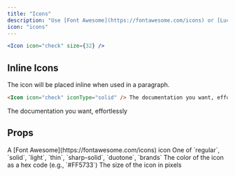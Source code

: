 ```yaml
---
title: "Icons"
description: "Use [Font Awesome](https://fontawesome.com/icons) or [Lucide](https://lucide.dev/) icons anywhere in the doc"
icon: "icons"
---
```


<Icon icon="check" size={32} />

<RequestExample>

```jsx Icon Example
<Icon icon="check" size={32} />
```
</RequestExample>

## Inline Icons

The icon will be placed inline when used in a paragraph.

```markdown Inline Icon Example
<Icon icon="check" iconType="solid" /> The documentation you want, effortlessly 
```

<Icon icon="check" iconType="solid" /> The documentation you want, effortlessly

## Props

<ResponseField name="icon" type="string" required>
  A [Font Awesome](https://fontawesome.com/icons) icon
</ResponseField>

<ResponseField name="iconType" type="string">
  One of `regular`, `solid`, `light`, `thin`, `sharp-solid`, `duotone`, `brands`
</ResponseField>

<ResponseField name="color" type="string">
  The color of the icon as a hex code (e.g., `#FF5733`)
</ResponseField>

<ResponseField name="size" type="number">
  The size of the icon in pixels
</ResponseField>
